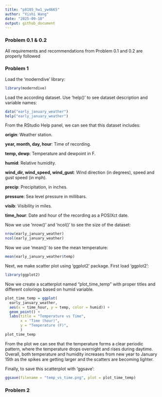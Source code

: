 ```yaml
---
title: "p8105_hw1_yw4665"
author: "Yishi Wang"
date: "2025-09-18"
output: github_document
---
```


### Problem 0.1 & 0.2

All requirements and recommendations from Problem 0.1 and 0.2 are properly followed

### Problem 1

Load the 'moderndive' library:
```r
library(moderndive)
```

Load the according dataset. Use 'help()' to see dataset description and variable names:
```r
data("early_january_weather")
help("early_january_weather")
```
From the RStudio Help panel, we can see that this dataset includes:

**origin**: Weather station. 

**year, month, day, hour**: Time of recording.

**temp, dewp**: Temperature and dewpoint in F.

**humid**: Relative humidity.

**wind_dir, wind_speed, wind_gust**: Wind direction (in degrees), speed and gust speed (in mph).

**precip**: Precipitation, in inches.

**pressure**: Sea level pressure in millibars.

**visib**: Visibility in miles.

**time_hour**: Date and hour of the recording as a POSIXct date.

Now we use 'nrow()' and 'ncol()' to see the size of the dataset:
```r
nrow(early_january_weather)
ncol(early_january_weather)
```

Now we use 'mean()' to see the mean temperature:
```r
mean(early_january_weather$temp)
```

Next, we make scatter plot using 'ggplot2' package. First load 'ggplot2':
```r
library(ggplot2)
```
Now we create a scatterplot named "plot_time_temp" with proper titles and different colorings based on humid variable. 
```r
plot_time_temp = ggplot(
  early_january_weather, 
  aes(x = time_hour, y = temp, color = humid)) +
  geom_point() +
  labs(title = "Temperature vs Time",
       x = "Time (hour)",
       y = "Temperature (F)",
       )
plot_time_temp
```
From the plot we can see that the temperature forms a clear periodic pattern, where the temperature drops overnight and rises during daytime. Overall, both temperature and humidity increases from new year to January 15th as the spikes are getting larger and the scatters are becoming lighter.

Finally, to save this scatterplot with 'ggsave':
```r
ggsave(filename = "temp_vs_time.png", plot = plot_time_temp)
```

### Problem 2


